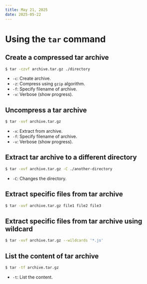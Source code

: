 ```yaml
---
title: May 21, 2025
date: 2025-05-22
---
```


# Using the `tar` command

## Create a compressed tar archive

```bash
$ tar -czvf archive.tar.gz ./directory
```

- `-c`: Create archive.
- `-z`: Compress using `gzip` algorithm.
- `-f`: Specify filename of archive.
- `-v`: Verbose (show progress).

## Uncompress a tar archive

```bash
$ tar -xvf archive.tar.gz
```

- `-x`: Extract from archive.
- `-f`: Specify filename of archive.
- `-v`: Verbose (show progress).

## Extract tar archive to a different directory

```bash
$ tar -xvf archive.tar.gz -C ./another-directory
```

- `-C`: Changes the directory.

## Extract specific files from tar archive

```bash
$ tar -xvf archive.tar.gz file1 file2 file3
```

## Extract specific files from tar archive using wildcard

```bash
$ tar -xvf archive.tar.gz --wildcards '*.js'
```

## List the content of tar archive

```bash
$ tar -tf archive.tar.gz
```

- `-t`: List the content.

